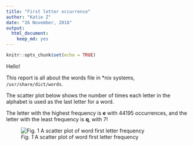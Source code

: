 ```yaml
---
title: "First letter occurrence"
author: "Katie Z"
date: "26 November, 2018"
output:
  html_document:
    keep_md: yes
---
```


```r
knitr::opts_chunk$set(echo = TRUE)
```

Hello!

This report is all about the words file in *nix systems, `/usr/share/dict/words`. 

The scatter plot below shows the number of times each letter in the alphabet is used as the last letter for a word.

The letter with the highest frequency is **e** with 44195 occurrences, and the letter with the least frequency is **q**, with 7!

![*Fig. 1* A scatter plot of word first letter frequency](last_letter.png)
